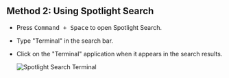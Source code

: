 ## Method 2: Using Spotlight Search

- Press <kbd>Command + Space</kbd> to open Spotlight Search.
- Type "Terminal" in the search bar.
- Click on the "Terminal" application when it appears in the search results.

  <img
    src="https://raw.githubusercontent.com/CSCMU-65s/cs-wiki101/main/img/CS111/spotlight-search-termainal.jpeg"
    alt="Spotlight Search Terminal"
  />
